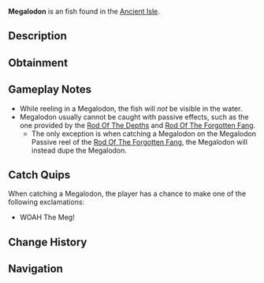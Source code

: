 {{FishInfobox
|image          = Megalodon.png
|rarity         = Exotic
|sea            = First Sea
|location       = [[Ancient Isle]]
|sublocation    = 
|sources        = Fishing Rod
|nopassive      = 1
|radar_location = 
|prog_speed     = -80
|xp             = 6000
|weather        = 
|time           = 
|season         = 
|bait           = Shark Head
|base_weight    = 67000
|base_value     = 10000
|weight_range   = 17000
|base_chance    = 0.01
|base_resil     = 5
}}
'''Megalodon''' is an {{Rarity|Exotic}} fish found in the [[Ancient Isle]].

== Description ==
{{Description|The Megalodon is a gigantic predatory shark known for its enormous size. It possesses a large mouth with many serrated teeth which can easily rip through anything in its way. They went extinct around 3.6 million years ago, during the early Pliocene epoch. They are one of the apex predators of the Ancient Isle, and will put up an incredible fight when hooked.|Bestiary Entry}}

== Obtainment ==
{{Fish Availability|
Megalodon Hunt/Eclipse and Weekend
Megalodon Hunt/Normal
|top_rods      = 
Great Rod of Oscar\20495.52\51310.62;
Astralhook Rod\19544.11\53501.32;
Leviathan's Fang Rod\19161.7\57165.67;
Seraphic Rod\19055.99\53576.55;
Ethereal Prism Rod\18953.49\50828.22;
Destiny Rod\13575.66\34685.23;
Heaven's Rod\12928.25\33633.06;
Tempest Rod\18676.54\53188.38;
Challenger's Rod\17851.98\53003.19;
Abyssal Specter Rod\15658.69\48687.07;
Zeus Rod\13209.17\38834.42;
The Lost Rod\11609.9\34132.63;
No-Life Rod\17975.45\51990.69;
Rod Of The Forgotten Fang\16560.17\46036.09;
Rod Of The Exalted One\13817.28\37562.42;
Avalanche Rod\11004.68\33196.2;
Steady Rod\3620.98\11998.92
|recommended   = Seraphic Rod
}}

== Gameplay Notes ==
* While reeling in a Megalodon, the fish will ''not'' be visible in the water.
* Megalodon usually cannot be caught with passive effects, such as the one provided by the [[Rod Of The Depths]] and [[Rod Of The Forgotten Fang]].
** The only exception is when catching a Megalodon on the Megalodon Passive reel of the [[Rod Of The Forgotten Fang]], the Megalodon will instead dupe the Megalodon.

== Catch Quips ==
When catching a Megalodon, the player has a chance to make one of the following exclamations:
* WOAH The Meg!

== Change History ==
{{Change History|{{subst:Current Version}}}}

== Navigation ==
{{Fish Navbox|Ancient Isle}}